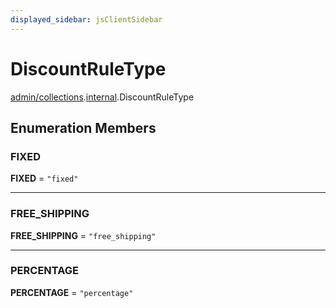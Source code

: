 ```yaml
---
displayed_sidebar: jsClientSidebar
---
```



# DiscountRuleType

[admin/collections](../../modules/admin_collections.mdx).[internal](../../admin_collections/modules/admin_collections.internal.mdx).DiscountRuleType

## Enumeration Members

### FIXED

 **FIXED** = ``"fixed"``

___

### FREE\_SHIPPING

 **FREE\_SHIPPING** = ``"free_shipping"``

___

### PERCENTAGE

 **PERCENTAGE** = ``"percentage"``
